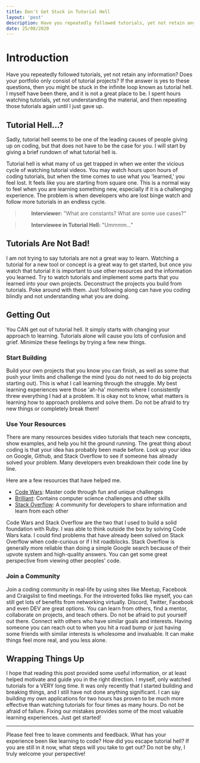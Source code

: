 ```yaml
---
title: Don't Get Stuck in Tutorial Hell
layout: 'post'
description: Have you repeatedly followed tutorials, yet not retain any information? Does your portfolio only consist of tutorial projects? If the answer is yes to these questions, then you might be stuck in the infinite loop known as tutorial hell.
date: 25/08/2020
---
```



# Introduction

Have you repeatedly followed tutorials, yet not retain any information? Does your portfolio only consist of tutorial projects? If the answer is yes to these questions, then you might be stuck in the infinite loop known as tutorial hell. I myself have been there, and it is not a great place to be. I spent hours watching tutorials, yet not understanding the material, and then repeating those tutorials again until I just gave up.

## Tutorial Hell...?

Sadly, tutorial hell seems to be one of the leading causes of people giving up on coding, but that does not have to be the case for you. I will start by giving a brief rundown of what tutorial hell is. 

Tutorial hell is what many of us get trapped in when we enter the vicious cycle of watching tutorial videos. You may watch hours upon hours of coding tutorials, but when the time comes to use what you 'learned,' you feel lost. It feels like you are starting from square one. This is a normal way to feel when you are learning something new, especially if it is a challenging experience. The problem is when developers who are lost binge watch and follow more tutorials in an endless cycle. 


>&nbsp;&nbsp;&nbsp;&nbsp;&nbsp;&nbsp; **Interviewer:** "What are constants? What are some use cases?"

>&nbsp;&nbsp;&nbsp;&nbsp;&nbsp;&nbsp; **Interviewee in Tutorial Hell:** "Ummmm..."

## Tutorials Are Not Bad!

I am not trying to say tutorials are not a great way to learn. Watching a tutorial for a new tool or concept is a great way to get started, but once you watch that tutorial it is important to use other resources and the information you learned. Try to watch tutorials and implement some parts that you learned into your own projects. Deconstruct the projects you build from tutorials. Poke around with them. Just following along can have you coding blindly and not understanding what you are doing. 

## Getting Out

You CAN get out of tutorial hell. It simply starts with changing your approach to learning. Tutorials alone will cause you lots of confusion and grief. Minimize these feelings by trying a few new things.

### Start Building

Build your own projects that you know you can finish, as well as some that push your limits and challenge the mind (you do not need to do big projects starting out). This is what I call learning through the struggle. My best learning experiences were those 'ah-ha' moments where I consistently threw everything I had at a problem. It is okay not to know, what matters is learning how to approach problems and solve them. Do not be afraid to try new things or completely break them! 

### Use Your Resources

There are many resources besides video tutorials that teach new concepts, show examples, and help you hit the ground running. The great thing about coding is that your idea has probably been made before. Look up your idea on Google, Github, and Stack Overflow to see if someone has already solved your problem. Many developers even breakdown their code line by line. 

Here are a few resources that have helped me.

* [Code Wars](https://www.codewars.com/): Master code through fun and unique challenges
* [Brilliant](https://brilliant.org/): Contains computer science challenges and other skills
* [Stack Overflow](https://stackoverflow.com/): A community for developers to share information and learn from each other

Code Wars and Stack Overflow are the two that I used to build a solid foundation with Ruby. I was able to think outside the box by solving Code Wars kata. I could find problems that have already been solved on Stack Overflow when code-curious or if I hit roadblocks. Stack Overflow is generally more reliable than doing a simple Google search because of their upvote system and high-quality answers. You can get some great perspective from viewing other peoples' code. 

### Join a Community

Join a coding community in real-life by using sites like Meetup, Facebook and Craigslist to find meetings. For the introverted folks like myself, you can still get lots of benefits from networking virtually. Discord, Twitter, Facebook and even DEV are great options. You can learn from others, find a mentor, collaborate on projects, and teach others. Do not be afraid to put yourself out there. Connect with others who have similar goals and interests. Having someone you can reach out to when you hit a road bump or just having some friends with similar interests is wholesome and invaluable. It can make things feel more real, and you less alone. 

## Wrapping Things Up

I hope that reading this post provided some useful information, or at least helped motivate and guide you in the right direction. I myself, only watched tutorials for a VERY long time. It was only recently that I started building and breaking things, and I still have not done anything significant. I can say building my own applications for two hours has proven to be much more effective than watching tutorials for four times as many hours. Do not be afraid of failure. Fixing our mistakes provides some of the most valuable learning experiences. Just get started!

--- 

Please feel free to leave comments and feedback. What has your experience been like learning to code? How did you escape tutorial hell? If you are still in it now, what steps will you take to get out? Do not be shy, I truly welcome your perspective!


